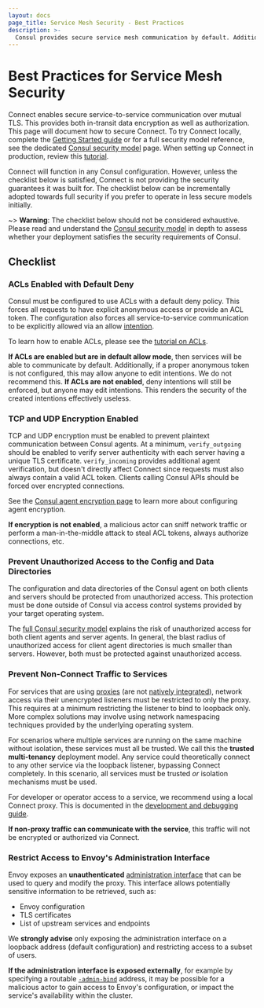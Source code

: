 ```yaml
---
layout: docs
page_title: Service Mesh Security - Best Practices
description: >-
  Consul provides secure service mesh communication by default. Additional configuration can improve network security by preventing unauthorized access and traffic sniffing. Review security considerations, our recommendations, and best practices.
---
```


# Best Practices for Service Mesh Security

Connect enables secure service-to-service communication over mutual TLS. This
provides both in-transit data encryption as well as authorization. This page
will document how to secure Connect. To try Connect locally, complete the
[Getting Started guide](https://learn.hashicorp.com/tutorials/consul/service-mesh?utm_source=docs) or for a full security model reference,
see the dedicated [Consul security model](/docs/security) page. When
setting up Connect in production, review this [tutorial](https://learn.hashicorp.com/tutorials/consul/service-mesh-production-checklist?utm_source=consul.io&utm_medium=docs).

Connect will function in any Consul configuration. However, unless the checklist
below is satisfied, Connect is not providing the security guarantees it was
built for. The checklist below can be incrementally adopted towards full
security if you prefer to operate in less secure models initially.

~> **Warning**: The checklist below should not be considered exhaustive. Please
read and understand the [Consul security model](/docs/security)
in depth to assess whether your deployment satisfies the security requirements
of Consul.

## Checklist

### ACLs Enabled with Default Deny

Consul must be configured to use ACLs with a default deny policy. This forces
all requests to have explicit anonymous access or provide an ACL token. The
configuration also forces all service-to-service communication to be explicitly
allowed via an allow [intention](/docs/connect/intentions).

To learn how to enable ACLs, please see the
[tutorial on ACLs](https://learn.hashicorp.com/tutorials/consul/access-control-setup-production).

**If ACLs are enabled but are in default allow mode**, then services will be
able to communicate by default. Additionally, if a proper anonymous token
is not configured, this may allow anyone to edit intentions. We do not recommend
this. **If ACLs are not enabled**, deny intentions will still be enforced, but anyone
may edit intentions. This renders the security of the created intentions
effectively useless.

### TCP and UDP Encryption Enabled

TCP and UDP encryption must be enabled to prevent plaintext communication
between Consul agents. At a minimum, `verify_outgoing` should be enabled
to verify server authenticity with each server having a unique TLS certificate.
`verify_incoming` provides additional agent verification, but doesn't directly
affect Connect since requests must also always contain a valid ACL token.
Clients calling Consul APIs should be forced over encrypted connections.

See the [Consul agent encryption page](/docs/security/encryption) to
learn more about configuring agent encryption.

**If encryption is not enabled**, a malicious actor can sniff network
traffic or perform a man-in-the-middle attack to steal ACL tokens, always
authorize connections, etc.

### Prevent Unauthorized Access to the Config and Data Directories

The configuration and data directories of the Consul agent on both
clients and servers should be protected from unauthorized access. This
protection must be done outside of Consul via access control systems provided
by your target operating system.

The [full Consul security model](/docs/security) explains the
risk of unauthorized access for both client agents and server agents. In
general, the blast radius of unauthorized access for client agent directories
is much smaller than servers. However, both must be protected against
unauthorized access.

### Prevent Non-Connect Traffic to Services

For services that are using
[proxies](/docs/connect/proxies)
(are not [natively integrated](/docs/connect/native)),
network access via their unencrypted listeners must be restricted
to only the proxy. This requires at a minimum restricting the listener
to bind to loopback only. More complex solutions may involve using
network namespacing techniques provided by the underlying operating system.

For scenarios where multiple services are running on the same machine
without isolation, these services must all be trusted. We call this the
**trusted multi-tenancy** deployment model. Any service could theoretically
connect to any other service via the loopback listener, bypassing Connect
completely. In this scenario, all services must be trusted _or_ isolation
mechanisms must be used.

For developer or operator access to a service, we recommend
using a local Connect proxy. This is documented in the
[development and debugging guide](/docs/connect/dev).

**If non-proxy traffic can communicate with the service**, this traffic
will not be encrypted or authorized via Connect.

### Restrict Access to Envoy's Administration Interface

Envoy exposes an **unauthenticated**
[administration interface](https://www.envoyproxy.io/docs/envoy/latest/operations/admin)
that can be used to query and modify the proxy. This interface 
allows potentially sensitive information to be retrieved, such as:

* Envoy configuration
* TLS certificates
* List of upstream services and endpoints

We **strongly advise** only exposing the administration interface on a loopback
address (default configuration) and restricting access to a subset of users.

**If the administration interface is exposed externally**, for
example by specifying a routable [`-admin-bind`](/commands/connect/envoy#admin-bind)
address, it may be possible for a malicious actor to gain access to Envoy's
configuration, or impact the service's availability within the cluster.
